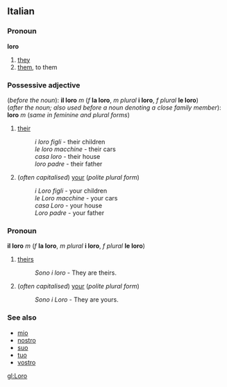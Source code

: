 ==Italian==
===Pronoun===
'''loro'''

#[[they]]
#[[them]], to them

===Possessive adjective===
(''before the noun''): '''il loro''' ''m'' (''f'' '''la loro''', ''m plural'' '''i loro''', ''f plural'' '''le loro''')<br>
(''after the noun; also used before a noun denoting a close family member''): '''loro''' ''m'' (''same in feminine and plural forms'')

#[[their]]
#:''i loro figli'' - their children<!--masculine plural example before noun-->
#:''le loro macchine'' - their cars<!--feminine plural example before noun-->
#:''casa loro'' - their house<!--feminine singular example after noun-->
#:''loro padre'' - their father<!--masculine singular example before close family member-->
#(''often capitalised'') [[your]] (''polite plural form'')
#:''i Loro figli'' - your children<!--masculine plural example before noun-->
#:''le Loro macchine'' - your cars<!--feminine plural example before noun-->
#:''casa Loro'' - your house<!--feminine singular example after noun-->
#:''Loro padre'' - your father<!--masculine singular example before close family member-->

===Pronoun===
'''il loro''' ''m'' (''f'' '''la loro''', ''m plural'' '''i loro''', ''f plural'' '''le loro''')

#[[theirs]]
#:''Sono i loro'' - They are theirs.
#(''often capitalised'') [[your]] (''polite plural form'')
#:''Sono i Loro'' - They are yours.

===See also===
*[[mio]]
*[[nostro]]
*[[suo]]
*[[tuo]]
*[[vostro]]

[[gl:Loro]]